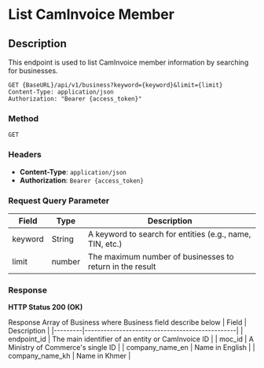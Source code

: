 # List CamInvoice Member 

## Description
This endpoint is used to list CamInvoice member information by searching for businesses.

```http
GET {BaseURL}/api/v1/business?keyword={keyword}&limit={limit}
Content-Type: application/json
Authorization: "Bearer {access_token}"
```

### Method 
`GET`

### Headers
- **Content-Type**: `application/json`
- **Authorization**: `Bearer {access_token}`


### Request Query Parameter
| Field            | Type    | Description                                      |
|------------------|---------|--------------------------------------------------|
| keyword        | String   | A keyword to search for entities (e.g., name, TIN, etc.)                    |
| limit           | number   | The maximum number of businesses to return in the result

### Response
**HTTP Status 200 (OK)**

Response Array of Business where Business field describe below
| Field   | Description                                    |
|---------|------------------------------------------------|
| endpoint_id | The main identifier of an entity or CamInvoice ID |
| moc_id  | A Ministry of Commerce's single ID |
| company_name_en  | Name in English |
| company_name_kh  | Name in Khmer |

